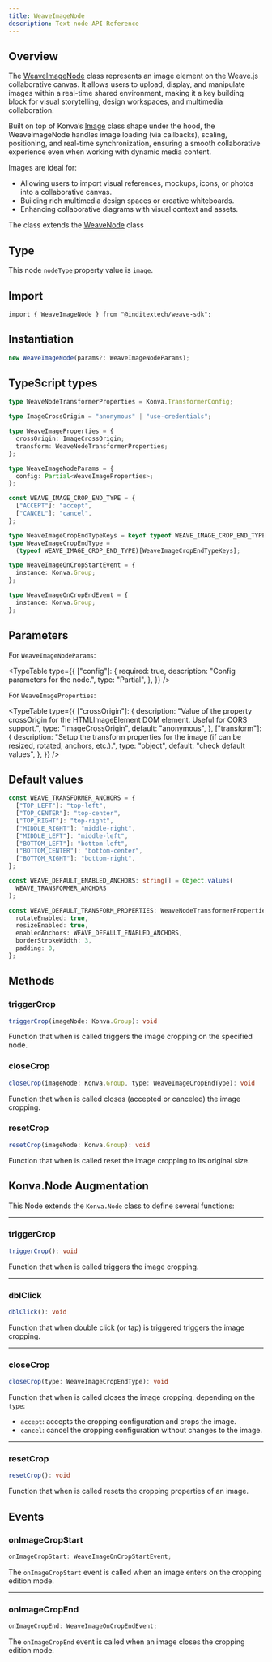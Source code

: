```yaml
---
title: WeaveImageNode
description: Text node API Reference
---
```



## Overview

The [WeaveImageNode](https://github.com/InditexTech/weavejs/blob/main/code/packages/sdk/src/nodes/image/image.ts)
class represents an image element on the Weave.js collaborative canvas. It allows users to upload, display, and
manipulate images within a real-time shared environment, making it a key building block for visual storytelling,
design workspaces, and multimedia collaboration.

Built on top of Konva’s [Image](https://konvajs.org/api/Konva.Image.html) class shape under the hood, the WeaveImageNode
handles image loading (via callbacks), scaling, positioning, and real-time synchronization, ensuring a smooth
collaborative experience even when working with dynamic media content.

Images are ideal for:

- Allowing users to import visual references, mockups, icons, or photos into a collaborative canvas.
- Building rich multimedia design spaces or creative whiteboards.
- Enhancing collaborative diagrams with visual context and assets.

The class extends the [WeaveNode](/docs/sdk/api-reference/nodes/node) class

## Type

This node `nodeType` property value is `image`.

## Import

```shell
import { WeaveImageNode } from "@inditextech/weave-sdk";
```

## Instantiation

```ts
new WeaveImageNode(params?: WeaveImageNodeParams);
```

## TypeScript types

```ts
type WeaveNodeTransformerProperties = Konva.TransformerConfig;

type ImageCrossOrigin = "anonymous" | "use-credentials";

type WeaveImageProperties = {
  crossOrigin: ImageCrossOrigin;
  transform: WeaveNodeTransformerProperties;
};

type WeaveImageNodeParams = {
  config: Partial<WeaveImageProperties>;
};

const WEAVE_IMAGE_CROP_END_TYPE = {
  ["ACCEPT"]: "accept",
  ["CANCEL"]: "cancel",
};

type WeaveImageCropEndTypeKeys = keyof typeof WEAVE_IMAGE_CROP_END_TYPE;
type WeaveImageCropEndType =
  (typeof WEAVE_IMAGE_CROP_END_TYPE)[WeaveImageCropEndTypeKeys];

type WeaveImageOnCropStartEvent = {
  instance: Konva.Group;
};

type WeaveImageOnCropEndEvent = {
  instance: Konva.Group;
};
```

## Parameters

For `WeaveImageNodeParams`:

<TypeTable
  type={{
    ["config"]: {
      required: true,
      description: "Config parameters for the node.",
      type: "Partial<WeaveImageProperties>",
    },
  }}
/>

For `WeaveImageProperties`:

<TypeTable
  type={{
    ["crossOrigin"]: {
      description:
        "Value of the property crossOrigin for the HTMLImageElement DOM element. Useful for CORS support.",
      type: "ImageCrossOrigin",
      default: "anonymous",
    },
    ["transform"]: {
      description:
        "Setup the transform properties for the image (if can be resized, rotated, anchors, etc.).",
      type: "object",
      default: "check default values",
    },
  }}
/>

## Default values

```ts
const WEAVE_TRANSFORMER_ANCHORS = {
  ["TOP_LEFT"]: "top-left",
  ["TOP_CENTER"]: "top-center",
  ["TOP_RIGHT"]: "top-right",
  ["MIDDLE_RIGHT"]: "middle-right",
  ["MIDDLE_LEFT"]: "middle-left",
  ["BOTTOM_LEFT"]: "bottom-left",
  ["BOTTOM_CENTER"]: "bottom-center",
  ["BOTTOM_RIGHT"]: "bottom-right",
};

const WEAVE_DEFAULT_ENABLED_ANCHORS: string[] = Object.values(
  WEAVE_TRANSFORMER_ANCHORS
);

const WEAVE_DEFAULT_TRANSFORM_PROPERTIES: WeaveNodeTransformerProperties = {
  rotateEnabled: true,
  resizeEnabled: true,
  enabledAnchors: WEAVE_DEFAULT_ENABLED_ANCHORS,
  borderStrokeWidth: 3,
  padding: 0,
};
```

## Methods

### triggerCrop

```ts
triggerCrop(imageNode: Konva.Group): void
```

Function that when is called triggers the image cropping on the specified node.

### closeCrop

```ts
closeCrop(imageNode: Konva.Group, type: WeaveImageCropEndType): void
```

Function that when is called closes (accepted or canceled) the image cropping.

### resetCrop

```ts
resetCrop(imageNode: Konva.Group): void
```

Function that when is called reset the image cropping to its original size.

## Konva.Node Augmentation

This Node extends the `Konva.Node` class to define several functions:

---

### triggerCrop

```ts
triggerCrop(): void
```

Function that when is called triggers the image cropping.

---

### dblClick

```ts
dblClick(): void
```

Function that when double click (or tap) is triggered triggers the image cropping.

---

### closeCrop

```ts
closeCrop(type: WeaveImageCropEndType): void
```

Function that when is called closes the image cropping, depending on the `type`:

- `accept`: accepts the cropping configuration and crops the image.
- `cancel`: cancel the cropping configuration without changes to the image.

---

### resetCrop

```ts
resetCrop(): void
```

Function that when is called resets the cropping properties of an image.

## Events

### onImageCropStart

```ts
onImageCropStart: WeaveImageOnCropStartEvent;
```

The `onImageCropStart` event is called when an image enters on the cropping edition mode.

---

### onImageCropEnd

```ts
onImageCropEnd: WeaveImageOnCropEndEvent;
```

The `onImageCropEnd` event is called when an image closes the cropping edition mode.
